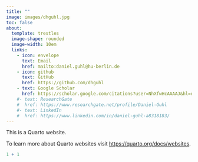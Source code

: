 ```yaml
---
title: ""
image: images/dhguhl.jpg
toc: false
about: 
  template: trestles
  image-shape: rounded
  image-width: 10em
  links:
    - icon: envelope
      text: Email
      href: mailto:daniel.guhl@hu-berlin.de
    - icon: github
      text: GitHub
      href: https://github.com/dhguhl
    - text: Google Scholar
      href: https://scholar.google.com/citations?user=NhXfwHcAAAAJ&hl=de&oi=ao
    #- text: ResearchGate
    #  href: https://www.researchgate.net/profile/Daniel-Guhl
    #- text: LinkedIn
    #  href: https://www.linkedin.com/in/daniel-guhl-a8318183/
---
```


This is a Quarto website.

To learn more about Quarto websites visit <https://quarto.org/docs/websites>.

```r
1 + 1
```
